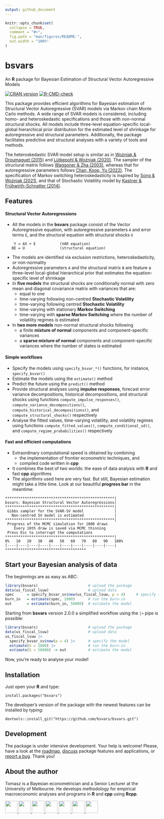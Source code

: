 ```yaml
---
output: github_document
---
```


<!-- README.md is generated from README.Rmd. Please edit that file -->

```r
knitr::opts_chunk$set(
  collapse = TRUE,
  comment = "#>",
  fig.path = "man/figures/README-",
  out.width = "100%"
)
```

# bsvars 

An **R** package for Bayesian Estimation of Structural Vector Autoregressive Models

<!-- badges: start -->
[![CRAN version](http://www.r-pkg.org/badges/version/bsvars)](https://cran.r-project.org/package=bsvars)
[![R-CMD-check](https://github.com/bsvars/bsvars/actions/workflows/R-CMD-check.yaml/badge.svg)](https://github.com/bsvars/bsvars/actions/workflows/R-CMD-check.yaml)
<!-- badges: end -->

This package provides efficient algorithms for Bayesian estimation of Structural Vector Autoregressive (SVAR) models via Markov chain Monte Carlo methods. A wide range of SVAR models is considered, including homo- and heteroskedastic specifications and those with non-normal structural shocks. All models include three-level equation-specific local-global hierarchical prior distribution for the estimated level of shrinkage for autoregressive and structural parameters. Additionally, the package facilitates predictive and structural analyses with a variety of tools and methods.

The heteroskedastic SVAR model setup is similar as in [Woźniak & Droumaguet (2015)](http://doi.org/10.13140/RG.2.2.19492.55687) and [Lütkepohl & Woźniak (2020)](http://doi.org/10.1016/j.jedc.2020.103862). The sampler of the structural matrix follows [Waggoner & Zha (2003)](doi:10.1016/S0165-1889(02)00168-9), whereas that for autoregressive parameters follows [Chan, Koop, Yu (2022)](https://www.joshuachan.org/papers/OISV.pdf). The specification of Markov switching heteroskedasticity is inspired by [Song & Woźniak (2021)](http://doi.org/10.1016/j.jedc.2020.10386210.1093/acrefore/9780190625979.013.174), and that of Stochastic Volatility model by [Kastner & Frühwirth-Schnatter (2014)](http://doi.org/10.1016/j.jedc.2020.10386210.1016/j.csda.2013.01.002).

## Features

#### Structural Vector Autoregressions

- All the models in the **bsvars** package consist of the Vector Autoregressive equation, with autoregressive parameters `A` and error terms `E`, and the structural equation with structural shocks `U`
```
    Y = AX + E           (VAR equation)
   BE = U                (structural equation)
```
- The models are identified via exclusion restrictions, heteroskedasticity, or non-normality
- Autoregressive parameters `A` and the structural matrix `B` are feature a three-level local-global hierarchical prior that estimates the equation-specific level of shrinkage
- In **five models** the structural shocks are conditionally normal with zero mean and diagonal covariance matrix with variances that are:
  - equal to one
  - time-varying following non-centred **Stochastic Volatility**
  - time-varying following centred **Stochastic Volatility**
  - time-varying with stationary **Markov Switching**
  - time-varying with **sparse Markov Switching** where the number of volatility regimes is estimated
- In **two more models** non-normal structural shocks following
  - a finite **mixture of normal** components and component-specific variances
  - a **sparse mixture of normal** components and component-specific variances where the number of states is estimated
  
#### Simple workflows

- Specify the models using `specify_bsvar_*()` functions, for instance, `specify_bsvar()`
- Estimate the models using the `estimate()` method
- Predict the future using the `predict()` method
- Provide structural analyses using **impulse responses**, forecast error variance decompositions, historical decompositions, and structural shocks using functions `compute_impulse_responses()`, `compute_variance_decompositions()`, `compute_historical_decompositions()`, and `compute_structural_shocks()` respectively
- Analyse the fitted values, time-varying volatility, and volatility regimes using functions `compute_fitted_values()`, `compute_conditional_sd()`, and `compute_regime_probabilities()` respectively

#### Fast and efficient computations

- Extraordinary computational speed is obtained by combining
  - the implementation of frontier econometric techniques, and
  - compiled code written in **cpp**
- It combines the best of two worlds: the ease of data analysis with **R** and fast **cpp** algorithms
- The algorithms used here are very fast. But still, Bayesian estimation might take a little time. Look at our beautiful **progress bar** in the meantime:
```
**************************************************|
bsvars: Bayesian Structural Vector Autoregressions|
**************************************************|
 Gibbs sampler for the SVAR-SV model              |
   Non-centred SV model is estimated              |
**************************************************|
 Progress of the MCMC simulation for 1000 draws
    Every 10th draw is saved via MCMC thinning
 Press Esc to interrupt the computations
**************************************************|
0%   10   20   30   40   50   60   70   80   90   100%
[----|----|----|----|----|----|----|----|----|----|
*************************************
```


## Start your Bayesian analysis of data

The beginnings are as easy as ABC:
```r
library(bsvars)                       # upload the package
data(us_fiscal_lsuw)                  # upload data
spec      = specify_bsvar_sv$new(us_fiscal_lsuw, p = 4)     # specify the model
burn_in   = estimate(spec, 1000)      # run the burn-in
out       = estimate(burn_in, 50000)  # estimate the model
```
Starting from **bsvars** version 2.0.0 a simplified workflow using the `|>` pipe is possible:
```r
library(bsvars)                       # upload the package
data(us_fiscal_lsuw)                  # upload data
us_fiscal_lsuw |>
  specify_bsvar_sv$new(p = 4) |>      # specify the model
  estimate(S = 1000) |>               # run the burn-in
  estimate(S = 50000) -> out          # estimate the model
```
Now, you're ready to analyse your model!


## Installation

Just open your **R** and type:
```
install.packages("bsvars")
```
The developer's version of the package with the newest features can be installed by typing:
```
devtools::install_git("https://github.com/bsvars/bsvars.git")
```

## Development

The package is under intensive development. Your help is welcome! Please, have a look at the [roadmap](https://github.com/bsvars/bsvars/milestone/3), [discuss](https://github.com/bsvars/bsvars/discussions) package features and applications, or [report a bug](https://github.com/bsvars/bsvars/issues). Thank you!

## About the author

Tomasz is a Bayesian econometrician and a Senior Lecturer at the University of Melbourne. He develops methodology for empirical macroeconomic analyses and programs in **R** and **cpp** using **Rcpp**.

<a href="mailto:twozniak@unimelb.edu.au"> <img src="https://raw.githubusercontent.com/FortAwesome/Font-Awesome/6.x/svgs/solid/envelope.svg" width="40" height="40"/> </a> <a href="https://github.com/donotdespair"> <img src="https://raw.githubusercontent.com/FortAwesome/Font-Awesome/6.x/svgs/brands/github.svg" width="40" height="40"/> </a> <a href="https://gitlab.com/tomaszwozniak"> <img src="https://raw.githubusercontent.com/FortAwesome/Font-Awesome/6.x/svgs/brands/gitlab.svg" width="40" height="40"/> </a> <a href="http://orcid.org/0000-0003-2212-2378"> <img src="https://raw.githubusercontent.com/FortAwesome/Font-Awesome/6.x/svgs/brands/orcid.svg" width="40" height="40"/> </a> <a href="http://scholar.google.com/citations?user=2uWpFrYAAAAJ&hl"> <img src="https://raw.githubusercontent.com/FortAwesome/Font-Awesome/6.x/svgs/brands/google.svg" width="40" height="40"/> </a> <a href="http://arxiv.org/a/wozniak_t_1"> <img src="https://raw.githubusercontent.com/FortAwesome/Font-Awesome/6.x/svgs/solid/circle-xmark.svg" width="40" height="40"/> </a> <a href="https://www.linkedin.com/in/tomasz-wo%C5%BAniak-7b85361b1"> <img src="https://raw.githubusercontent.com/FortAwesome/Font-Awesome/6.x/svgs/brands/linkedin.svg" width="40" height="40"/> </a>
